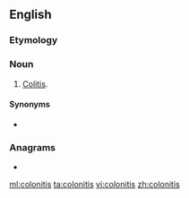 ==English==

===Etymology===
{{suffix|en|colon|itis}}

===Noun===
{{en-noun|-}}

# {{lb|en|obsolete}} [[colitis|Colitis]].

====Synonyms====
* {{l|en|colitis}}

===Anagrams===
* {{l|en|solitonic}}

[[ml:colonitis]]
[[ta:colonitis]]
[[vi:colonitis]]
[[zh:colonitis]]